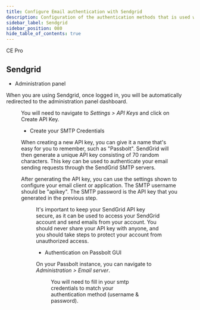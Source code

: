```yaml
---
title: Configure Email authentication with Sendgrid
description: Configuration of the authentication methods that is used with SMTP for Sendgrid
sidebar_label: Sendgrid
sidebar_position: 080
hide_table_of_contents: true
---
```


<div style={{display: "flex", gap: "1rem"}}>
  <Chips link="https://www.passbolt.com/ce/docker" isUnderMainTitle={true}>CE</Chips>
  <Chips link="https://www.passbolt.com/pricing/pro" isUnderMainTitle={true}>Pro</Chips>
</div>

<EmailServerConfigurationIntroduction/>

## Sendgrid

- Administration panel

When you are using Sendgrid, once logged in, you will be automatically redirected to the administration panel dashboard.

<Figure
  src="/img/help/2023/02/smtp-sendgrid-credentials-panel.png"
  caption="Sendgrid - SMTP Credentials Panel"
  alt="Sendgrid - SMTP Credentials Panel"
/>

You will need to navigate to *Settings > API Keys* and click on Create API Key.

- Create your SMTP Credentials

When creating a new API key, you can give it a name that's easy for you to remember, such as "Passbolt". SendGrid will then generate a unique API key consisting of 70 random characters. This key can be used to authenticate your email sending requests through the SendGrid SMTP servers.

After generating the API key, you can use the settings shown to configure your email client or application. The SMTP username should be "apikey". The SMTP password is the API key that you generated in the previous step.

<Figure
  src="/img/help/2023/02/smtp-sendgrid-credentials-example.png"
  caption="Sendgrid - SMTP Credentials"
  alt="Sendgrid - SMTP Credentials"
/>

It's important to keep your SendGrid API key secure, as it can be used to access your SendGrid account and send emails from your account. You should never share your API key with anyone, and you should take steps to protect your account from unauthorized access.

- Authentication on Passbolt GUI

On your Passbolt instance, you can navigate to *Administration > Email server*.

<Figure
  src="/img/help/2023/02/smtp-sendgrid-authentication.png"
  caption="Passbolt - Email authentication"
  alt="Passbolt - Email authentication"
/>

You will need to fill in your smtp credentials to match your authentication method (username & password).

<TestYourEmailConfiguration/>
